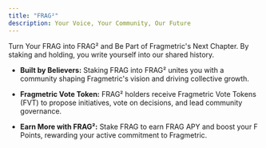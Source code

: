 ```yaml
---
title: "FRAG²"
description: Your Voice, Your Community, Our Future
---
```


Turn Your FRAG into FRAG² and Be Part of Fragmetric's Next Chapter. By staking and holding, you write yourself into our shared history.

- **Built by Believers:** Staking FRAG into FRAG² unites you with a community shaping Fragmetric's vision and driving collective growth.

- **Fragmetric Vote Token:** FRAG² holders receive Fragmetric Vote Tokens (FVT) to propose initiatives, vote on decisions, and lead community governance.

- **Earn More with FRAG²:** Stake FRAG to earn FRAG APY and boost your F Points, rewarding your active commitment to Fragmetric.
